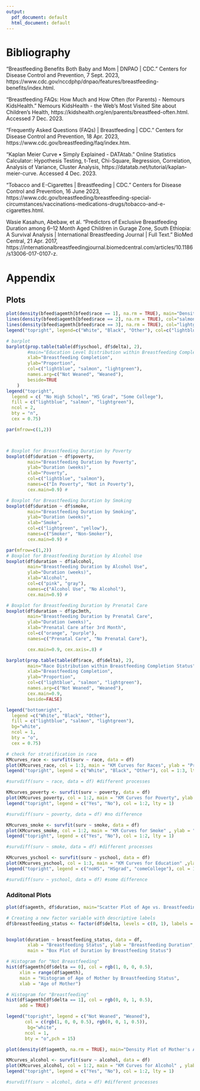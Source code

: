 ```yaml
---
output:
  pdf_document: default
  html_document: default
---
```

# Bibliography  

“Breastfeeding Benefits Both Baby and Mom  | DNPAO | CDC.” Centers for Disease Control and Prevention, 7 Sept. 2023, https://www.cdc.gov/nccdphp/dnpao/features/breastfeeding-benefits/index.html.  

“Breastfeeding FAQs: How Much and How Often (for Parents) - Nemours KidsHealth.” Nemours KidsHealth - the Web’s Most Visited Site about Children’s Health, https://kidshealth.org/en/parents/breastfeed-often.html. Accessed 7 Dec. 2023.  

“Frequently Asked Questions (FAQs)  | Breastfeeding | CDC.” Centers for Disease Control and Prevention, 18 Apr. 2023, https://www.cdc.gov/breastfeeding/faq/index.htm.  

“Kaplan Meier Curve • Simply Explained - DATAtab.” Online Statistics Calculator: Hypothesis Testing, t-Test, Chi-Square, Regression, Correlation, Analysis of Variance, Cluster Analysis, https://datatab.net/tutorial/kaplan-meier-curve. Accessed 4 Dec. 2023.

“Tobacco and E-Cigarettes | Breastfeeding | CDC.” Centers for Disease Control and Prevention, 16 June 2023, https://www.cdc.gov/breastfeeding/breastfeeding-special-circumstances/vaccinations-medications-drugs/tobacco-and-e-cigarettes.html.

Wasie Kasahun, Abebaw, et al. “Predictors of Exclusive Breastfeeding Duration among 6–12 Month Aged Children in Gurage Zone, South Ethiopia: A Survival Analysis | International Breastfeeding Journal | Full Text.” BioMed Central, 21 Apr. 2017, https://internationalbreastfeedingjournal.biomedcentral.com/articles/10.1186/s13006-017-0107-z.

\pagebreak
# Appendix  


## Plots





```r


plot(density(bfeed$agemth[bfeed$race == 1], na.rm = TRUE), main="Density Plot of Mother's Age by Race", xlab="Mother's Age", ylab="Density", col="lightblue", lwd=2)
lines(density(bfeed$agemth[bfeed$race == 2], na.rm = TRUE), col="salmon", lwd=2)
lines(density(bfeed$agemth[bfeed$race == 3], na.rm = TRUE), col="lightgreen", lwd=2)
legend("topright", legend=c("White", "Black", "Other"), col=c("lightblue", "salmon", "lightgreen"), lwd=2)

```





```r
# barplot
barplot(prop.table(table(df$yschool, df$delta), 2), 
        #main="Education Level Distribution within Breastfeeding Completion Status", 
        xlab="Breastfeeding Completion", 
        ylab="Proportion", 
        col=c("lightblue", "salmon", "lightgreen"),
        names.arg=c("Not Weaned", "Weaned"),
        beside=TRUE
    )
legend("topright", 
  legend = c( "No High School", "HS Grad", "Some College"), 
  fill = c("lightblue", "salmon", "lightgreen"), 
  ncol = 2, 
  bty = "n", 
  cex = 0.75)
```




```r
par(mfrow=c(1,2)) 



# Boxplot for Breastfeeding Duration by Poverty
boxplot(df$duration ~ df$poverty, 
        main="Breastfeeding Duration by Poverty", 
        ylab="Duration (weeks)", 
        xlab="Poverty", 
        col=c("lightblue", "salmon"),
        names=c("In Poverty", "Not in Poverty"), 
        cex.main=0.9) # 

# Boxplot for Breastfeeding Duration by Smoking
boxplot(df$duration ~ df$smoke, 
        main="Breastfeeding Duration by Smoking", 
        ylab="Duration (weeks)", 
        xlab="Smoke", 
        col=c("lightgreen", "yellow"),
        names=c("Smoker", "Non-Smoker"),
        cex.main=0.9) #
```


```r
par(mfrow=c(1,2)) 
# Boxplot for Breastfeeding Duration by Alcohol Use
boxplot(df$duration ~ df$alcohol, 
        main="Breastfeeding Duration by Alcohol Use", 
        ylab="Duration (weeks)", 
        xlab="Alcohol", 
        col=c("pink", "gray"),
        names=c("Alcohol Use", "No Alcohol"),
        cex.main=0.9) # 

# Boxplot for Breastfeeding Duration by Prenatal Care
boxplot(df$duration ~ df$pc3mth, 
        main="Breastfeeding Duration by Prenatal Care", 
        ylab="Duration (weeks)", 
        xlab="Prenatal Care after 3rd Month", 
        col=c("orange", "purple"),
        names=c("Prenatal Care", "No Prenatal Care"),

        cex.main=0.9, cex.axis=.8) # 


```



```r
barplot(prop.table(table(df$race, df$delta), 2), 
        main="Race Distribution within Breastfeeding Completion Status", 
        xlab="Breastfeeding Completion", 
        ylab="Proportion", 
        col=c("lightblue", "salmon", "lightgreen"), 
        names.arg=c("Not Weaned", "Weaned"),
        cex.main=0.9,
        beside=FALSE)

legend("bottomright", 
  legend =c("White", "Black", "Other"),
  fill = c("lightblue", "salmon", "lightgreen"),
  bg="white",
  ncol = 1, 
  bty = "o", 
  cex = 0.75)
```





```r

# check for stratification in race
KMcurves_race <- survfit(surv ~ race, data = df)
plot(KMcurves_race, col = 1:3, main = "KM Curves for Races", ylab = "Probability", xlab = "Time (weeks)")
legend("topright", legend = c("White", "Black", "Other"), col = 1:3, lty = 1)

#survdiff(surv ~ race, data = df) #different processes
```




```r
KMcurves_poverty <- survfit(surv ~ poverty, data = df)
plot(KMcurves_poverty, col = 1:2, main = "KM Curves for Poverty", ylab = "Probability", xlab = "Time (weeks)")
legend("topright", legend = c("Yes", "No"), col = 1:2, lty = 1)

#survdiff(surv ~ poverty, data = df) #no difference
```



```r
KMcurves_smoke <- survfit(surv ~ smoke, data = df)
plot(KMcurves_smoke, col = 1:2, main = "KM Curves for Smoke" , ylab = "Probability", xlab = "Time (weeks)")
legend("topright", legend = c("Yes", "No"), col = 1:2, lty = 1)

#survdiff(surv ~ smoke, data = df) #different processes
```


```r
KMcurves_yschool <- survfit(surv ~ yschool, data = df)
plot(KMcurves_yschool, col = 1:3, main = "KM Curves for Education" ,ylab = "Probability", xlab = "Time (weeks)")
legend("topright", legend = c("noHS", "HSgrad", "comeCollege"), col = 1:3, lty = 1)

#survdiff(surv ~ yschool, data = df) #some difference
```



### Additonal Plots



```r
plot(df$agemth, df$duration, main="Scatter Plot of Age vs. Breastfeeding Duration", xlab="Mother's Age", ylab="Breastfeeding Duration (weeks)", pch=19, col="blue")
```


```r
# Creating a new factor variable with descriptive labels
df$breastfeeding_status <- factor(df$delta, levels = c(0, 1), labels = c("Not Weaned", "Weaned"))


boxplot(duration ~ breastfeeding_status, data = df,
        xlab = "Breastfeeding Status", ylab = "Breastfeeding Duration",
        main = "Box Plot of Duration by Breastfeeding Status")

```


```r

# Histogram for "Not Breastfeeding"
hist(df$agemth[df$delta == 0], col = rgb(1, 0, 0, 0.5),
     xlim = range(df$agemth),
     main = "Histogram of Age of Mother by Breastfeeding Status",
     xlab = "Age of Mother")

# Histogram for "Breastfeeding" 
hist(df$agemth[df$delta == 1], col = rgb(0, 0, 1, 0.5), 
     add = TRUE)

legend("topright", legend = c("Not Weaned", "Weaned"), 
       col = c(rgb(1, 0, 0, 0.5), rgb(0, 0, 1, 0.5)),
        bg="white",
       ncol = 1, 
       bty = "o",pch = 15)

```

```r


plot(density(df$agemth, na.rm = TRUE), main="Density Plot of Mother's Age", xlab="Mother's Age", ylab="Density", col="blue", lwd=2)

```


```r
KMcurves_alcohol <- survfit(surv ~ alcohol, data = df)
plot(KMcurves_alcohol, col = 1:2, main = "KM Curves for Alcohol" , ylab = "Probability", xlab = "Time (weeks)")
legend("topright", legend = c("Yes", "No"), col = 1:2, lty = 1)

#survdiff(surv ~ alcohol, data = df) #different processes
```

